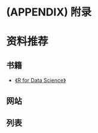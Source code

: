 \cleardoublepage 

# (APPENDIX) 附录 {-}

# 资料推荐 {#materials}

## 书籍

- [《R for Data Science》](https://r4ds.had.co.nz/index.html)

## 网站

## 列表

